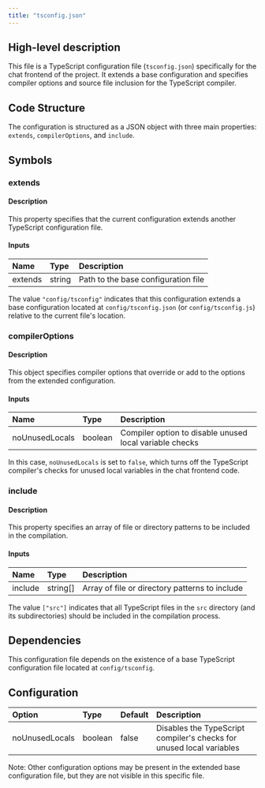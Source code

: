 ```yaml
---
title: "tsconfig.json"
---
```


## High-level description
This file is a TypeScript configuration file (`tsconfig.json`) specifically for the chat frontend of the project. It extends a base configuration and specifies compiler options and source file inclusion for the TypeScript compiler.

## Code Structure
The configuration is structured as a JSON object with three main properties: `extends`, `compilerOptions`, and `include`.

## Symbols

### extends
#### Description
This property specifies that the current configuration extends another TypeScript configuration file.

#### Inputs
| Name | Type | Description |
|:-----|:-----|:------------|
| extends | string | Path to the base configuration file |

The value `"config/tsconfig"` indicates that this configuration extends a base configuration located at `config/tsconfig.json` (or `config/tsconfig.js`) relative to the current file's location.

### compilerOptions
#### Description
This object specifies compiler options that override or add to the options from the extended configuration.

#### Inputs
| Name | Type | Description |
|:-----|:-----|:------------|
| noUnusedLocals | boolean | Compiler option to disable unused local variable checks |

In this case, `noUnusedLocals` is set to `false`, which turns off the TypeScript compiler's checks for unused local variables in the chat frontend code.

### include
#### Description
This property specifies an array of file or directory patterns to be included in the compilation.

#### Inputs
| Name | Type | Description |
|:-----|:-----|:------------|
| include | string[] | Array of file or directory patterns to include |

The value `["src"]` indicates that all TypeScript files in the `src` directory (and its subdirectories) should be included in the compilation process.

## Dependencies
This configuration file depends on the existence of a base TypeScript configuration file located at `config/tsconfig`.

## Configuration
| Option | Type | Default | Description |
|:-------|:-----|:--------|:------------|
| noUnusedLocals | boolean | false | Disables the TypeScript compiler's checks for unused local variables |

Note: Other configuration options may be present in the extended base configuration file, but they are not visible in this specific file.